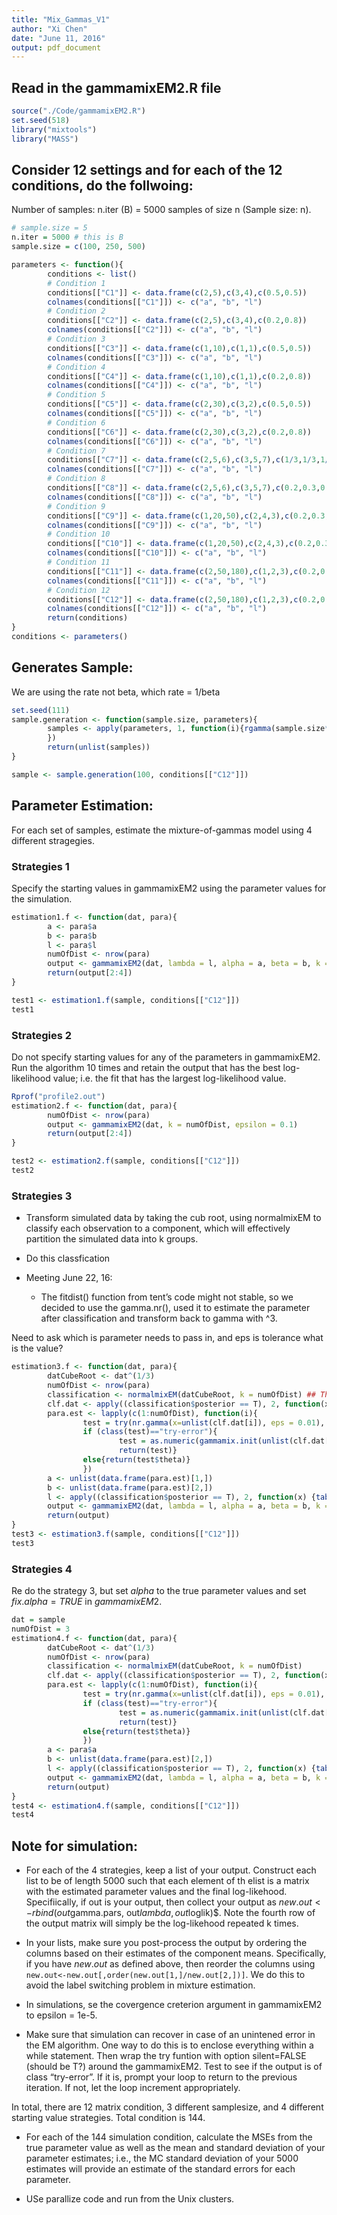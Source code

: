 ```yaml
---
title: "Mix_Gammas_V1"
author: "Xi Chen"
date: "June 11, 2016"
output: pdf_document
---
```

## Read in the gammamixEM2.R file
```r
source("./Code/gammamixEM2.R")
set.seed(518)
library("mixtools")
library("MASS")
```

## Consider 12 settings and for each of the 12 conditions, do the follwoing:
Number of samples: n.iter (B)  = 5000 samples of size n (Sample size: n). 

```r
# sample.size = 5
n.iter = 5000 # this is B
sample.size = c(100, 250, 500)

parameters <- function(){
        conditions <- list()
        # Condition 1
        conditions[["C1"]] <- data.frame(c(2,5),c(3,4),c(0.5,0.5))
        colnames(conditions[["C1"]]) <- c("a", "b", "l")
        # Condition 2
        conditions[["C2"]] <- data.frame(c(2,5),c(3,4),c(0.2,0.8))
        colnames(conditions[["C2"]]) <- c("a", "b", "l")
        # Condition 3
        conditions[["C3"]] <- data.frame(c(1,10),c(1,1),c(0.5,0.5))
        colnames(conditions[["C3"]]) <- c("a", "b", "l")
        # Condition 4
        conditions[["C4"]] <- data.frame(c(1,10),c(1,1),c(0.2,0.8))
        colnames(conditions[["C4"]]) <- c("a", "b", "l")
        # Condition 5
        conditions[["C5"]] <- data.frame(c(2,30),c(3,2),c(0.5,0.5))
        colnames(conditions[["C5"]]) <- c("a", "b", "l")
        # Condition 6
        conditions[["C6"]] <- data.frame(c(2,30),c(3,2),c(0.2,0.8))
        colnames(conditions[["C6"]]) <- c("a", "b", "l")
        # Condition 7
        conditions[["C7"]] <- data.frame(c(2,5,6),c(3,5,7),c(1/3,1/3,1/3))
        colnames(conditions[["C7"]]) <- c("a", "b", "l")
        # Condition 8
        conditions[["C8"]] <- data.frame(c(2,5,6),c(3,5,7),c(0.2,0.3,0.5))
        colnames(conditions[["C8"]]) <- c("a", "b", "l")
        # Condition 9
        conditions[["C9"]] <- data.frame(c(1,20,50),c(2,4,3),c(0.2,0.3,0.5))
        colnames(conditions[["C9"]]) <- c("a", "b", "l")
        # Condition 10
        conditions[["C10"]] <- data.frame(c(1,20,50),c(2,4,3),c(0.2,0.3,0.5))
        colnames(conditions[["C10"]]) <- c("a", "b", "l")
        # Condition 11
        conditions[["C11"]] <- data.frame(c(2,50,180),c(1,2,3),c(0.2,0.3,0.5))
        colnames(conditions[["C11"]]) <- c("a", "b", "l")
        # Condition 12
        conditions[["C12"]] <- data.frame(c(2,50,180),c(1,2,3),c(0.2,0.3,0.5))
        colnames(conditions[["C12"]]) <- c("a", "b", "l")
        return(conditions)
}
conditions <- parameters()

```

## Generates Sample:
We are using the rate not beta, which rate = 1/beta

```r
set.seed(111)
sample.generation <- function(sample.size, parameters){
        samples <- apply(parameters, 1, function(i){rgamma(sample.size* i[3], shape = i[1], scale = i[2])
        })
        return(unlist(samples))
}

sample <- sample.generation(100, conditions[["C12"]])


```

## Parameter Estimation:
For each set of samples, estimate the mixture-of-gammas model using 4 different stragegies.

### Strategies 1
Specify the starting values in gammamixEM2 using the parameter values for the simulation.

```r
estimation1.f <- function(dat, para){
        a <- para$a
        b <- para$b
        l <- para$l
        numOfDist <- nrow(para)
        output <- gammamixEM2(dat, lambda = l, alpha = a, beta = b, k = numOfDist)
        return(output[2:4])
}

test1 <- estimation1.f(sample, conditions[["C12"]])
test1
```

### Strategies 2
Do not specify starting values for any of the parameters in gammamixEM2. Run the algorithm 10 times and retain the output that has the best log-likelihood value; i.e. the fit that has the largest log-likelihood value.
```r
Rprof("profile2.out")
estimation2.f <- function(dat, para){
        numOfDist <- nrow(para)
        output <- gammamixEM2(dat, k = numOfDist, epsilon = 0.1)
        return(output[2:4])
}

test2 <- estimation2.f(sample, conditions[["C12"]])
test2

```
### Strategies 3
* Transform simulated data by taking the cub root, using normalmixEM to classify each observation to a component, which will effectively partition the simulated data into k groups. 

* Do this classfication
* Meeting June 22, 16: 
   * The fitdist() function from tent's code might not stable, so we decided to use the gamma.nr(), used it to estimate the parameter after classification and transform back to gamma with ^3. 
   
   
   
################ Need to ask which is parameter needs to pass in, and eps is tolerance what is the value?
```r
estimation3.f <- function(dat, para){
        datCubeRoot <- dat^(1/3)
        numOfDist <- nrow(para)
        classification <- normalmixEM(datCubeRoot, k = numOfDist) ## The classified data are clustered and not like real classified.
        clf.dat <- apply((classification$posterior == T), 2, function(x) dat[x] )
        para.est <- lapply(c(1:numOfDist), function(i){
                test = try(nr.gamma(x=unlist(clf.dat[i]), eps = 0.01), silent = T)
                if (class(test)=="try-error"){
                        test = as.numeric(gammamix.init(unlist(clf.dat[i]), lambda = 1, k = 1)[2:3])                
                        return(test)}
                else{return(test$theta)}
                }) 
        a <- unlist(data.frame(para.est)[1,])
        b <- unlist(data.frame(para.est)[2,])
        l <- apply((classification$posterior == T), 2, function(x) {table(x)["TRUE"]/length(x)} )
        output <- gammamixEM2(dat, lambda = l, alpha = a, beta = b, k = numOfDist)[2:4]
        return(output)
}
test3 <- estimation3.f(sample, conditions[["C12"]])
test3

```
### Strategies 4
Re do the strategy 3, but set $alpha$ to the true parameter values and set $fix.alpha=TRUE$ in $gammamixEM2$.
```r
dat = sample
numOfDist = 3
estimation4.f <- function(dat, para){
        datCubeRoot <- dat^(1/3)
        numOfDist <- nrow(para)
        classification <- normalmixEM(datCubeRoot, k = numOfDist)
        clf.dat <- apply((classification$posterior == T), 2, function(x) dat[x] )
        para.est <- lapply(c(1:numOfDist), function(i){
                test = try(nr.gamma(x=unlist(clf.dat[i]), eps = 0.01), silent = T)
                if (class(test)=="try-error"){
                        test = as.numeric(gammamix.init(unlist(clf.dat[i]), lambda = 1, k = 1)[2:3])                
                        return(test)}
                else{return(test$theta)}
                }) 
        a <- para$a
        b <- unlist(data.frame(para.est)[2,])
        l <- apply((classification$posterior == T), 2, function(x) {table(x)["TRUE"]/length(x)} )
        output <- gammamixEM2(dat, lambda = l, alpha = a, beta = b, k = numOfDist, fix.alpha = T)[2:4]
        return(output)
}
test4 <- estimation4.f(sample, conditions[["C12"]])
test4

```

## Note for simulation:
* For each of the 4 strategies, keep a list of your output. Construct each list to be of length 5000 such that each element of th elist is a matrix with the estimated parameter values and the final log-likehood. Specifiically, if out is your output, then collect your output as $new.out <- rbind(out$gamma.pars, out$lambda, out$loglik)$. Note the fourth row of the output matrix will simply be the log-likehood repeated k times.

* In your lists, make sure you post-process the output by ordering the columns based on their estimates of the component means. Specifically, if you have $new.out$ as defined above, then reorder the columns using <code>new.out<-new.out[,order(new.out[1,]/new.out[2,])]</code>. We do this to avoid the label switching problem in mixture estimation.

* In simulations, se the covergence creterion argument in gammamixEM2 to epsilon = 1e-5.

* Make sure that simulation can recover in case of an unintened error in the EM algorithm. One way to do this is to enclose everything within a while statement. Then wrap the try funtion with option silent=FALSE (should be T?) around the gammamixEM2. Test to see if the output is of class "try-error". If it is, prompt your loop to return to the previous iteration. If not, let the loop increment appropriately.

In total, there are 12 matrix condition, 3 different samplesize, and 4 different starting value strategies. Total condition is 144.

* For each of the 144 simulation condition, calculate the MSEs from the true parameter value as well as the mean and standard deviation of your parameter estimates; i.e., the MC standard deviation of your 5000 estimates will provide an estimate of the standard errors for each parameter.

* USe parallize code and run from the Unix clusters.
